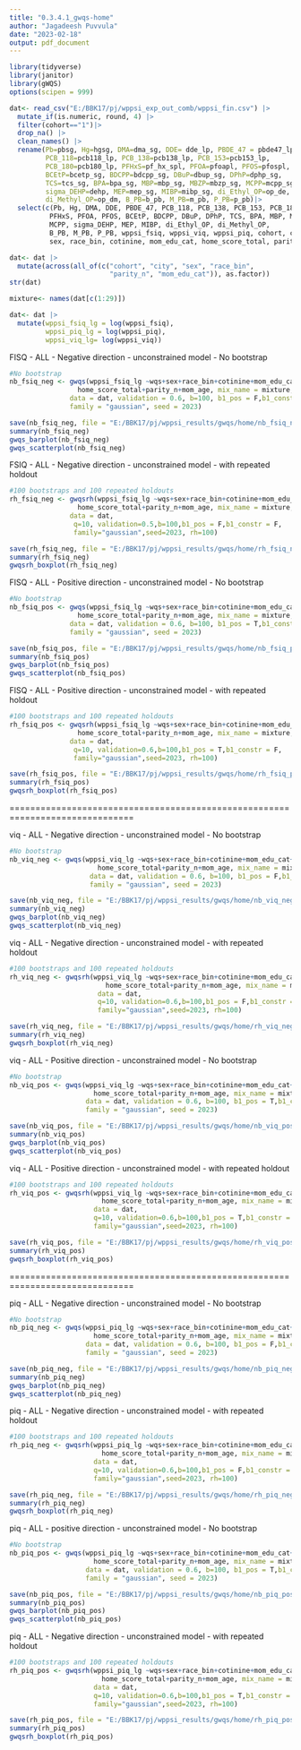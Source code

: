 ```yaml
---
title: "0.3.4.1_gwqs-home"
author: "Jagadeesh Puvvula"
date: "2023-02-18"
output: pdf_document
---
```


```r
library(tidyverse)
library(janitor)
library(gWQS)
options(scipen = 999)
```


```r
dat<- read_csv("E:/BBK17/pj/wppsi_exp_out_comb/wppsi_fin.csv") |>
  mutate_if(is.numeric, round, 4) |>
  filter(cohort=="1")|>
  drop_na() |>
  clean_names() |>
  rename(Pb=pbsg, Hg=hgsg, DMA=dma_sg, DDE= dde_lp, PBDE_47 = pbde47_lp,
         PCB_118=pcb118_lp, PCB_138=pcb138_lp, PCB_153=pcb153_lp,
         PCB_180=pcb180_lp, PFHxS=pf_hx_spl, PFOA=pfoapl, PFOS=pfospl,
         BCEtP=bcetp_sg, BDCPP=bdcpp_sg, DBuP=dbup_sg, DPhP=dphp_sg,
         TCS=tcs_sg, BPA=bpa_sg, MBP=mbp_sg, MBZP=mbzp_sg, MCPP=mcpp_sg,
         sigma_DEHP=dehp, MEP=mep_sg, MIBP=mibp_sg, di_Ethyl_OP=op_de,
         di_Methyl_OP=op_dm, B_PB=b_pb, M_PB=m_pb, P_PB=p_pb)|>
  select(c(Pb, Hg, DMA, DDE, PBDE_47, PCB_118, PCB_138, PCB_153, PCB_180,
          PFHxS, PFOA, PFOS, BCEtP, BDCPP, DBuP, DPhP, TCS, BPA, MBP, MBZP,
          MCPP, sigma_DEHP, MEP, MIBP, di_Ethyl_OP, di_Methyl_OP, 
          B_PB, M_PB, P_PB, wppsi_fsiq, wppsi_viq, wppsi_piq, cohort, city,
          sex, race_bin, cotinine, mom_edu_cat, home_score_total, parity_n, mom_age)) 

dat<- dat |> 
  mutate(across(all_of(c("cohort", "city", "sex", "race_bin", 
                         "parity_n", "mom_edu_cat")), as.factor))
str(dat)
```


```r
mixture<- names(dat[c(1:29)])

dat<- dat |>
  mutate(wppsi_fsiq_lg = log(wppsi_fsiq),
         wppsi_piq_lg = log(wppsi_piq),
         wppsi_viq_lg= log(wppsi_viq))

```

FISQ - ALL - Negative direction - unconstrained model - No bootstrap
```r
#No bootstrap 
nb_fsiq_neg <- gwqs(wppsi_fsiq_lg ~wqs+sex+race_bin+cotinine+mom_edu_cat+
                 home_score_total+parity_n+mom_age, mix_name = mixture,
               data = dat, validation = 0.6, b=100, b1_pos = F,b1_constr = F,
               family = "gaussian", seed = 2023)

save(nb_fsiq_neg, file = "E:/BBK17/pj/wppsi_results/gwqs/home/nb_fsiq_neg.rda")
summary(nb_fsiq_neg)  
gwqs_barplot(nb_fsiq_neg) 
gwqs_scatterplot(nb_fsiq_neg)

```

FSIQ - ALL - Negative direction - unconstrained model - with repeated holdout
```r
#100 bootstraps and 100 repeated holdouts 
rh_fsiq_neg <- gwqsrh(wppsi_fsiq_lg ~wqs+sex+race_bin+cotinine+mom_edu_cat+
                 home_score_total+parity_n+mom_age, mix_name = mixture,
               data = dat,
                q=10, validation=0.5,b=100,b1_pos = F,b1_constr = F,
                family="gaussian",seed=2023, rh=100)

save(rh_fsiq_neg, file = "E:/BBK17/pj/wppsi_results/gwqs/home/rh_fsiq_neg.rda")
summary(rh_fsiq_neg)  
gwqsrh_boxplot(rh_fsiq_neg)

```

FISQ - ALL - Positive direction - unconstrained model - No bootstrap
```r
#No bootstrap 
nb_fsiq_pos <- gwqs(wppsi_fsiq_lg ~wqs+sex+race_bin+cotinine+mom_edu_cat+
                 home_score_total+parity_n+mom_age, mix_name = mixture,
               data = dat, validation = 0.6, b=100, b1_pos = T,b1_constr = F,
               family = "gaussian", seed = 2023)

save(nb_fsiq_pos, file = "E:/BBK17/pj/wppsi_results/gwqs/home/nb_fsiq_pos.rda")
summary(nb_fsiq_pos)  
gwqs_barplot(nb_fsiq_pos) 
gwqs_scatterplot(nb_fsiq_pos)

```

FISQ - ALL - Positive direction - unconstrained model - with repeated holdout
```r
#100 bootstraps and 100 repeated holdouts 
rh_fsiq_pos <- gwqsrh(wppsi_fsiq_lg ~wqs+sex+race_bin+cotinine+mom_edu_cat+
                 home_score_total+parity_n+mom_age, mix_name = mixture,
               data = dat,
                q=10, validation=0.6,b=100,b1_pos = T,b1_constr = F,
                family="gaussian",seed=2023, rh=100)

save(rh_fsiq_pos, file = "E:/BBK17/pj/wppsi_results/gwqs/home/rh_fsiq_pos.rda")
summary(rh_fsiq_pos)  
gwqsrh_boxplot(rh_fsiq_pos)

```

==============================================================================

viq - ALL - Negative direction - unconstrained model - No bootstrap
```r
#No bootstrap 
nb_viq_neg <- gwqs(wppsi_viq_lg ~wqs+sex+race_bin+cotinine+mom_edu_cat+
                      home_score_total+parity_n+mom_age, mix_name = mixture,
                    data = dat, validation = 0.6, b=100, b1_pos = F,b1_constr = F,
                    family = "gaussian", seed = 2023)

save(nb_viq_neg, file = "E:/BBK17/pj/wppsi_results/gwqs/home/nb_viq_neg.rda")
summary(nb_viq_neg)  
gwqs_barplot(nb_viq_neg) 
gwqs_scatterplot(nb_viq_neg)

```

viq - ALL - Negative direction - unconstrained model - with repeated holdout
```r
#100 bootstraps and 100 repeated holdouts 
rh_viq_neg <- gwqsrh(wppsi_viq_lg ~wqs+sex+race_bin+cotinine+mom_edu_cat+
                        home_score_total+parity_n+mom_age, mix_name = mixture,
                      data = dat,
                      q=10, validation=0.6,b=100,b1_pos = F,b1_constr = F,
                      family="gaussian",seed=2023, rh=100)

save(rh_viq_neg, file = "E:/BBK17/pj/wppsi_results/gwqs/home/rh_viq_neg.rda")
summary(rh_viq_neg)  
gwqsrh_boxplot(rh_viq_neg)

```

viq - ALL - Positive direction - unconstrained model - No bootstrap
```r
#No bootstrap 
nb_viq_pos <- gwqs(wppsi_viq_lg ~wqs+sex+race_bin+cotinine+mom_edu_cat+
                     home_score_total+parity_n+mom_age, mix_name = mixture,
                   data = dat, validation = 0.6, b=100, b1_pos = T,b1_constr = F,
                   family = "gaussian", seed = 2023)

save(nb_viq_pos, file = "E:/BBK17/pj/wppsi_results/gwqs/home/nb_viq_pos.rda")
summary(nb_viq_pos)  
gwqs_barplot(nb_viq_pos) 
gwqs_scatterplot(nb_viq_pos)

```

viq - ALL - Positive direction - unconstrained model - with repeated holdout
```r
#100 bootstraps and 100 repeated holdouts 
rh_viq_pos <- gwqsrh(wppsi_viq_lg ~wqs+sex+race_bin+cotinine+mom_edu_cat+
                       home_score_total+parity_n+mom_age, mix_name = mixture,
                     data = dat,
                     q=10, validation=0.6,b=100,b1_pos = T,b1_constr = F,
                     family="gaussian",seed=2023, rh=100)

save(rh_viq_pos, file = "E:/BBK17/pj/wppsi_results/gwqs/home/rh_viq_pos.rda")
summary(rh_viq_pos)  
gwqsrh_boxplot(rh_viq_pos)

```

==============================================================================

piq - ALL - Negative direction - unconstrained model - No bootstrap
```r
#No bootstrap 
nb_piq_neg <- gwqs(wppsi_piq_lg ~wqs+sex+race_bin+cotinine+mom_edu_cat+
                     home_score_total+parity_n+mom_age, mix_name = mixture,
                   data = dat, validation = 0.6, b=100, b1_pos = F,b1_constr = F,
                   family = "gaussian", seed = 2023)

save(nb_piq_neg, file = "E:/BBK17/pj/wppsi_results/gwqs/home/nb_piq_neg.rda")
summary(nb_piq_neg)  
gwqs_barplot(nb_piq_neg) 
gwqs_scatterplot(nb_piq_neg)

```

piq - ALL - Negative direction - unconstrained model - with repeated holdout
```r
#100 bootstraps and 100 repeated holdouts 
rh_piq_neg <- gwqsrh(wppsi_piq_lg ~wqs+sex+race_bin+cotinine+mom_edu_cat+
                       home_score_total+parity_n+mom_age, mix_name = mixture,
                     data = dat,
                     q=10, validation=0.6,b=100,b1_pos = F,b1_constr = F,
                     family="gaussian",seed=2023, rh=100)

save(rh_piq_neg, file = "E:/BBK17/pj/wppsi_results/gwqs/home/rh_piq_neg.rda")
summary(rh_piq_neg)  
gwqsrh_boxplot(rh_piq_neg)

```

piq - ALL - positive direction - unconstrained model - No bootstrap
```r
#No bootstrap 
nb_piq_pos <- gwqs(wppsi_piq_lg ~wqs+sex+race_bin+cotinine+mom_edu_cat+
                     home_score_total+parity_n+mom_age, mix_name = mixture,
                   data = dat, validation = 0.6, b=100, b1_pos = T,b1_constr = F,
                   family = "gaussian", seed = 2023)

save(nb_piq_pos, file = "E:/BBK17/pj/wppsi_results/gwqs/home/nb_piq_pos.rda")
summary(nb_piq_pos)  
gwqs_barplot(nb_piq_pos) 
gwqs_scatterplot(nb_piq_pos)

```

piq - ALL - Negative direction - unconstrained model - with repeated holdout
```r
#100 bootstraps and 100 repeated holdouts 
rh_piq_pos <- gwqsrh(wppsi_piq_lg ~wqs+sex+race_bin+cotinine+mom_edu_cat+
                       home_score_total+parity_n+mom_age, mix_name = mixture,
                     data = dat,
                     q=10, validation=0.6,b=100,b1_pos = T,b1_constr = F,
                     family="gaussian",seed=2023, rh=100)

save(rh_piq_pos, file = "E:/BBK17/pj/wppsi_results/gwqs/home/rh_piq_pos.rda")
summary(rh_piq_pos)  
gwqsrh_boxplot(rh_piq_pos)

```
